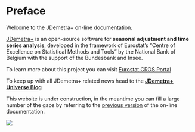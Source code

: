 # Preface {.unnumbered}

Welcome to the JDemetra+ on-line documentation.

[JDemetra+](https://github.com/jdemetra) is an open-source software for **seasonal adjustment and time series analysis**, developed in the framework of Eurostat's "Centre of Excellence on Statistical Methods and Tools" by the National Bank of Belgium with the support of the Bundesbank and Insee.

To learn more about this project you can visit [Eurostat CROS Portal](https://ec.europa.eu/eurostat/cros/content/centre-excellence-statistical-methods-and-tools)

To keep up with all JDemetra+ related news head to the [**JDemetra+ Universe Blog**](https://jdemetra-universe-blog.netlify.app/)

This website is under construction, in the meantime you can fill a large number of the gaps by referring to the [previous version](https://jdemetradocumentation.github.io/JDemetra-documentation) of the on-line documentation.

![](All_images/jdemetra+.png)

